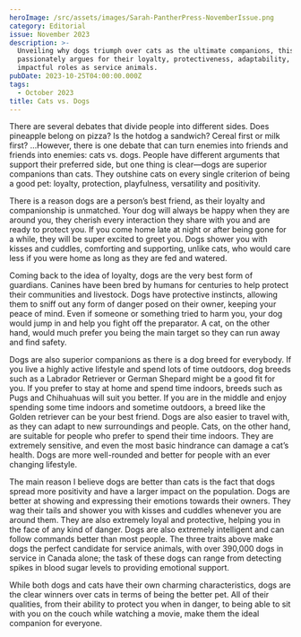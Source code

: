 ```yaml
---
heroImage: /src/assets/images/Sarah-PantherPress-NovemberIssue.png
category: Editorial
issue: November 2023
description: >-
  Unveiling why dogs triumph over cats as the ultimate companions, this article
  passionately argues for their loyalty, protectiveness, adaptability, and
  impactful roles as service animals.
pubDate: 2023-10-25T04:00:00.000Z
tags:
  - October 2023
title: Cats vs. Dogs
---
```


There are several debates that divide people into different sides. Does pineapple belong on pizza? Is the hotdog a sandwich? Cereal first or milk first? …However, there is one debate that can turn enemies into friends and friends into enemies: cats vs. dogs. People have different arguments that support their preferred side, but one thing is clear—dogs are superior companions than cats. They outshine cats on every single criterion of being a good pet: loyalty, protection, playfulness, versatility and positivity.

There is a reason dogs are a person’s best friend, as their loyalty and companionship is unmatched. Your dog will always be happy when they are around you, they cherish every interaction they share with you and are ready to protect you. If you come home late at night or after being gone for a while, they will be super excited to greet you. Dogs shower you with kisses and cuddles, comforting and supporting, unlike cats, who would care less if you were home as long as they are fed and watered.

Coming back to the idea of loyalty, dogs are the very best form of guardians. Canines have been bred by humans for centuries to help protect their communities and livestock. Dogs have protective instincts, allowing them to sniff out any form of danger posed on their owner, keeping your peace of mind. Even if someone or something tried to harm you, your dog would jump in and help you fight off the preparator. A cat, on the other hand, would much prefer you being the main target so they can run away and find safety.

Dogs are also superior companions as there is a dog breed for everybody. If you live a highly active lifestyle and spend lots of time outdoors, dog breeds such as a Labrador Retriever or German Shepard might be a good fit for you. If you prefer to stay at home and spend time indoors, breeds such as Pugs and Chihuahuas will suit you better. If you are in the middle and enjoy spending some time indoors and sometime outdoors, a breed like the Golden retriever can be your best friend. Dogs are also easier to travel with, as they can adapt to new surroundings and people. Cats, on the other hand, are suitable for people who prefer to spend their time indoors. They are extremely sensitive, and even the most basic hindrance can damage a cat’s health. Dogs are more well-rounded and better for people with an ever changing lifestyle.

The main reason I believe dogs are better than cats is the fact that dogs spread more positivity and have a larger impact on the population. Dogs are better at showing and expressing their emotions towards their owners. They wag their tails and shower you with kisses and cuddles whenever you are around them. They are also extremely loyal and protective, helping you in the face of any kind of danger. Dogs are also extremely intelligent and can follow commands better than most people. The three traits above make dogs the perfect candidate for service animals, with over 390,000 dogs in service in Canada alone; the task of these dogs can range from detecting spikes in blood sugar levels to providing emotional support.

While both dogs and cats have their own charming characteristics, dogs are the clear winners over cats in terms of being the better pet. All of their qualities, from their ability to protect you when in danger, to being able to sit with you on the couch while watching a movie, make them the ideal companion for everyone.

